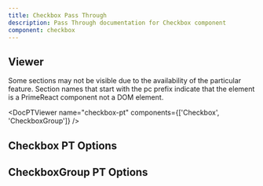 ```yaml
---
title: Checkbox Pass Through
description: Pass Through documentation for Checkbox component
component: checkbox
---
```


## Viewer

Some sections may not be visible due to the availability of the particular feature. Section names that start with the pc prefix indicate that the element is a PrimeReact component not a DOM element.

<DocPTViewer name="checkbox-pt" components={['Checkbox', 'CheckboxGroup']} />

## Checkbox PT Options

<DocTable name="Checkbox" category="pt" />

## CheckboxGroup PT Options

<DocTable name="CheckboxGroup" category="pt" />
